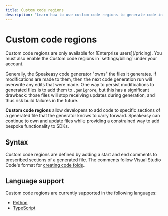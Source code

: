 ```yaml
---
title: Custom code regions
description: "Learn how to use custom code regions to generate code in a specific location."
---
```


# Custom code regions



<Callout title="Availability" variant="info">
  Custom code regions are only available for [Enterprise users](/pricing).
  You must also enable the Custom code regions in `settings/billing` under your account.
</Callout>

Generally, the Speakeasy code generator "owns" the files it generates. If
modifications are made to them, then the next code generation run will overwrite
any edits that were made. One way to persist modifications to generated files is
to add them to `.genignore`, but this has a significant drawback: those files
will stop receiving updates during generation, and thus risk build failures in
the future.

**Custom code regions** allow developers to add code to specific sections of a
generated file that the generator knows to carry forward. Speakeasy can continue
to own and update files while providing a constrained way to add bespoke
functionality to SDKs.

## Syntax

Custom code regions are defined by adding a start and end comments to prescribed
sections of a generated file. The comments follow Visual Studio Code's format
for [creating code folds][vsc-folds].

[vsc-folds]: https://code.visualstudio.com/docs/editor/codebasics#_folding

## Language support

Custom code regions are currently supported in the following languages:

- [Python](/docs/customize/code/code-regions/python)
- [TypeScript](/docs/customize/code/code-regions/typescript)